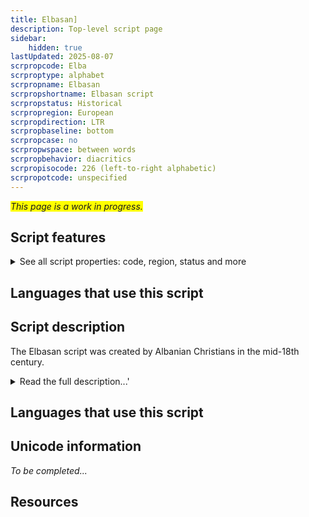 ```yaml
---
title: Elbasan]
description: Top-level script page
sidebar:
    hidden: true
lastUpdated: 2025-08-07
scrpropcode: Elba
scrproptype: alphabet
scrpropname: Elbasan
scrpropshortname: Elbasan script
scrpropstatus: Historical
scrpropregion: European
scrpropdirection: LTR
scrpropbaseline: bottom
scrpropcase: no
scrpropwspace: between words
scrpropbehavior: diacritics
scrpropisocode: 226 (left-to-right alphabetic)
scrpropotcode: unspecified
---
```


<span style='background-color:yellow'>_This page is a work in progress._</span>


## Script features

<details>
<summary> See all script properties: code, region, status and more</summary>
<ScriptInfo />
</details>

## Languages that use this script

<WsList script='Elba' wsMax='5' />

## Script description

The Elbasan script was created by Albanian Christians in the mid-18th century.

<details><summary>Read the full description...'</summary>_Not yet available._</details>

## Languages that use this script

<WsList script='Elba' wsMax='5' />

## Unicode information

_To be completed..._

## Resources

<ScriptResources detailSummary='seemore' />

